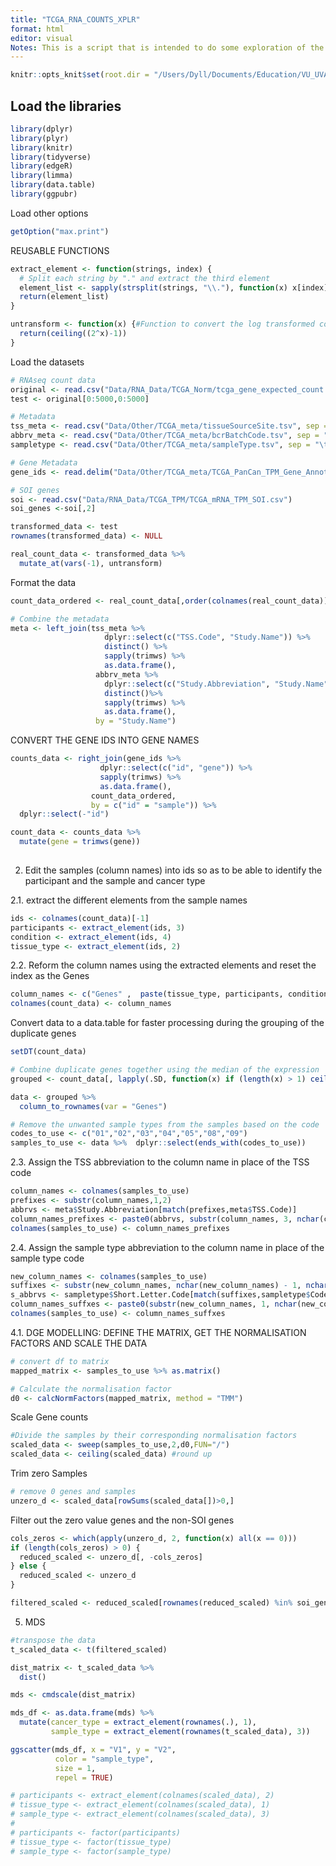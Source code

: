 ```yaml
---
title: "TCGA_RNA_COUNTS_XPLR"
format: html
editor: visual
Notes: This is a script that is intended to do some exploration of the samples in teh count based TCGA PanCan dataset.
---
```


```r
knitr::opts_knit$set(root.dir = "/Users/Dyll/Documents/Education/VU_UVA/Internship/Epigenetics/Janssen_Group-UMCUtrecht/Main_Project")
```

## Load the libraries

```r
library(dplyr)
library(plyr)
library(knitr)
library(tidyverse)
library(edgeR)
library(limma)
library(data.table)
library(ggpubr)
```

Load other options

```r
getOption("max.print")
```

REUSABLE FUNCTIONS

```r
extract_element <- function(strings, index) {
  # Split each string by "." and extract the third element
  element_list <- sapply(strsplit(strings, "\\."), function(x) x[index])
  return(element_list)
}

untransform <- function(x) {#Function to convert the log transformed counts back into original counts
  return(ceiling((2^x)-1))
}
```

Load the datasets

```r

# RNAseq count data
original <- read.csv("Data/RNA_Data/TCGA_Norm/tcga_gene_expected_count.csv")
test <- original[0:5000,0:5000]

# Metadata
tss_meta <- read.csv("Data/Other/TCGA_meta/tissueSourceSite.tsv", sep = "\t")
abbrv_meta <- read.csv("Data/Other/TCGA_meta/bcrBatchCode.tsv", sep = "\t")
sampletype <- read.csv("Data/Other/TCGA_meta/sampleType.tsv", sep = "\t", colClasses = c("character"))

# Gene Metadata
gene_ids <- read.delim("Data/Other/TCGA_meta/TCGA_PanCan_TPM_Gene_Annotations.txt")

# SOI genes
soi <- read.csv("Data/RNA_Data/TCGA_TPM/TCGA_mRNA_TPM_SOI.csv")
soi_genes <-soi[,2]
```

```r
transformed_data <- test
rownames(transformed_data) <- NULL

real_count_data <- transformed_data %>%
  mutate_at(vars(-1), untransform)
```

Format the data

```r
count_data_ordered <- real_count_data[,order(colnames(real_count_data))]

# Combine the metadata
meta <- left_join(tss_meta %>% 
                     dplyr::select(c("TSS.Code", "Study.Name")) %>% 
                     distinct() %>% 
                     sapply(trimws) %>% 
                     as.data.frame(),
                   abbrv_meta %>%
                     dplyr::select(c("Study.Abbreviation", "Study.Name")) %>% 
                     distinct()%>% 
                     sapply(trimws) %>% 
                     as.data.frame(), 
                   by = "Study.Name")

```

CONVERT THE GENE IDS INTO GENE NAMES

```r
counts_data <- right_join(gene_ids %>% 
                    dplyr::select(c("id", "gene")) %>% 
                    sapply(trimws) %>% 
                    as.data.frame(),
                  count_data_ordered,
                  by = c("id" = "sample")) %>% 
  dplyr::select(-"id")

count_data <- counts_data %>%
  mutate(gene = trimws(gene))
  
```

2.  Edit the samples (column names) into ids so as to be able to identify the participant and the sample and cancer type

2.1. extract the different elements from the sample names

```r
ids <- colnames(count_data)[-1]
participants <- extract_element(ids, 3)
condition <- extract_element(ids, 4)
tissue_type <- extract_element(ids, 2)
```

2.2. Reform the column names using the extracted elements and reset the index as the Genes

```r
column_names <- c("Genes" ,  paste(tissue_type, participants, condition, sep = "."))
colnames(count_data) <- column_names
```

Convert data to a data.table for faster processing during the grouping of the duplicate genes

```r
setDT(count_data)  

# Combine duplicate genes together using the median of the expression
grouped <- count_data[, lapply(.SD, function(x) if (length(x) > 1) ceiling(median(x, na.rm = TRUE)) else x), by = Genes, .SDcols = -"Genes"]
```

```r
data <- grouped %>%
  column_to_rownames(var = "Genes")

# Remove the unwanted sample types from the samples based on the code
codes_to_use <- c("01","02","03","04","05","08","09")
samples_to_use <- data %>%  dplyr::select(ends_with(codes_to_use))
```

2.3. Assign the TSS abbreviation to the column name in place of the TSS code

```r
column_names <- colnames(samples_to_use)
prefixes <- substr(column_names,1,2)
abbrvs <- meta$Study.Abbreviation[match(prefixes,meta$TSS.Code)]
column_names_prefixes <- paste0(abbrvs, substr(column_names, 3, nchar(column_names)))
colnames(samples_to_use) <- column_names_prefixes
```

2.4. Assign the sample type abbreviation to the column name in place of the sample type code

```r
new_column_names <- colnames(samples_to_use)
suffixes <- substr(new_column_names, nchar(new_column_names) - 1, nchar(new_column_names))
s_abbrvs <- sampletype$Short.Letter.Code[match(suffixes,sampletype$Code)]
column_names_suffxes <- paste0(substr(new_column_names, 1, nchar(new_column_names) - 2), s_abbrvs)
colnames(samples_to_use) <- column_names_suffxes
```

4.1. DGE MODELLING: DEFINE THE MATRIX, GET THE NORMALISATION FACTORS AND SCALE THE DATA

```r
# convert df to matrix 
mapped_matrix <- samples_to_use %>% as.matrix()
```

```r
# Calculate the normalisation factor 
d0 <- calcNormFactors(mapped_matrix, method = "TMM")
```

Scale Gene counts

```r
#Divide the samples by their corresponding normalisation factors
scaled_data <- sweep(samples_to_use,2,d0,FUN="/")
scaled_data <- ceiling(scaled_data) #round up
```

Trim zero Samples
```r
# remove 0 genes and samples
unzero_d <- scaled_data[rowSums(scaled_data[])>0,]
```

Filter out the zero value genes and the non-SOI genes
```r
cols_zeros <- which(apply(unzero_d, 2, function(x) all(x == 0)))
if (length(cols_zeros) > 0) {
  reduced_scaled <- unzero_d[, -cols_zeros]
} else {
  reduced_scaled <- unzero_d
}

filtered_scaled <- reduced_scaled[rownames(reduced_scaled) %in% soi_genes, ]
```

5.  MDS

```r
#transpose the data 
t_scaled_data <- t(filtered_scaled)
```


```r
dist_matrix <- t_scaled_data %>%
  dist() 
```

```r
mds <- cmdscale(dist_matrix)
```

```r
mds_df <- as.data.frame(mds) %>% 
  mutate(cancer_type = extract_element(rownames(.), 1),
         sample_type = extract_element(rownames(t_scaled_data), 3))
```


```r
ggscatter(mds_df, x = "V1", y = "V2", 
          color = "sample_type",
          size = 1,
          repel = TRUE)

```

```r
# participants <- extract_element(colnames(scaled_data), 2) 
# tissue_type <- extract_element(colnames(scaled_data), 1) 
# sample_type <- extract_element(colnames(scaled_data), 3)
# 
# participants <- factor(participants) 
# tissue_type <- factor(tissue_type) 
# sample_type <- factor(sample_type)
```


